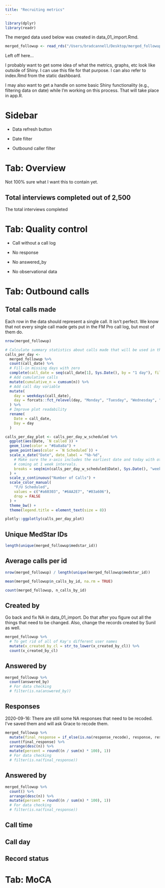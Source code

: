 ```yaml
---
title: "Recruiting metrics"
---
```


```r
library(dplyr)
library(readr)
```

The merged data used below was created in data_01_import.Rmd.

```r
merged_followup <- read_rds("/Users/bradcannell/Desktop/merged_followup.rds")
```

Left off here...

I probably want to get some idea of what the metrics, graphs, etc look like outside of Shiny. I can use this file for that purpose. I can also refer to index.Rmd from the static dashboard. 

I may also want to get a handle on some basic Shiny functionality (e.g., filtering data on date) while I'm working on this process. That will take place in app.R.

# Sidebar

* Data refresh button

* Date filter

* Outbound caller filter

# Tab: Overview

Not 100% sure what I want this to contain yet.

## Total interviews completed out of 2,500

The total interviews completed 

# Tab: Quality control

* Call without a call log

* No response

* No answered_by

* No observational data

# Tab: Outbound calls

## Total calls made

Each row in the data should represent a single call. It isn't perfect. We know that not every single call made gets put in the FM Pro call log, but most of them do.

```r
nrow(merged_followup)
```

```r
# Calculate summary statistics about calls made that will be used in the charts below
calls_per_day <- 
  merged_followup %>%
  count(call_date) %>% 
  # Fill-in missing days with zero
  complete(call_date = seq(call_date[1], Sys.Date(), by = "1 day"), fill = list(n = 0)) %>% 
  # Add cumulative calls 
  mutate(cumulative_n = cumsum(n)) %>% 
  # Add call day variable
  mutate(
    day = weekdays(call_date),
    day = forcats::fct_relevel(day, "Monday", "Tuesday", "Wednesday", "Thursday", "Friday")
  ) %>% 
  # Improve plot readability
  rename(
    Date = call_date,
    Day = day
  )
```

```r
calls_per_day_plot <- calls_per_day_w_scheduled %>% 
  ggplot(aes(Date, `N called`)) +
  geom_line(color = "#8a8a8a") +
  geom_point(aes(color = `N Scheduled`)) +
  scale_x_date("Date", date_label = "%b-%d", 
    # Make sure the x-axis includes the earliest date and today with other breakes
    # coming at 1 week intervals.
    breaks = seq(min(calls_per_day_w_scheduled$Date), Sys.Date(), "weeks")
  ) +
  scale_y_continuous("Number of Calls") +
  scale_color_manual(
    "F/U Scheduled", 
    values = c("#a60303", "#6AA2E7", "#03a606"),
    drop = FALSE
  ) +
  theme_bw() +
  theme(legend.title = element_text(size = 8))

plotly::ggplotly(calls_per_day_plot)
```


## Unique MedStar IDs

```r
length(unique(merged_followup$medstar_id))
```

## Average calls per id

```r
nrow(merged_followup) / length(unique(merged_followup$medstar_id))
```

```r
mean(merged_followup$n_calls_by_id, na.rm = TRUE)
```

```r
count(merged_followup, n_calls_by_id)
```

## Created by

Go back and fix NA in data_01_import. Do that after you figure out all the things that need to be changed. Also, change the records created by Sunil as well.

```r
merged_followup %>% 
  # To get rid of all of Kay's different user names
  mutate(x_created_by_cl = str_to_lower(x_created_by_cl)) %>% 
  count(x_created_by_cl)
```

## Answered by

```r
merged_followup %>% 
  count(answered_by)
  # For data checking
  # filter(is.na(answered_by))
```


## Responses

2020-09-16: There are still some NA responses that need to be recoded. I've saved them and will ask Grace to recode them.

```r
merged_followup %>% 
  mutate(final_response = if_else(is.na(response_recode), response, response_recode)) %>% 
  count(final_response) %>% 
  arrange(desc(n)) %>% 
  mutate(percent = round((n / sum(n) * 100), 1))
  # For data checking
  # filter(is.na(final_response))
```

## Answered by

```r
merged_followup %>% 
  count() %>% 
  arrange(desc(n)) %>% 
  mutate(percent = round((n / sum(n) * 100), 1))
  # For data checking
  # filter(is.na(final_response))
```

## Call time

## Call day

## Record status

# Tab: MoCA

# 